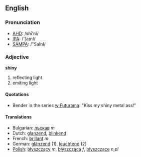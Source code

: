 ==English==

===Pronunciation===
*[[w:AHD|AHD]]: /shī'nĭ/
*[[w:IPA|IPA]]: /'ʃaɪnI/
*[[w:SAMPA|SAMPA]]: /"SaInI/

===Adjective===
'''shiny'''

# reflecting light
# emiting light

====Quotations====
* Bender in the series [[w:Futurama (animated series)|w:Futurama]]: "Kiss my shiny metal ass!"

====Translations====

*Bulgarian: [[лъскав]] ''m''
*Dutch: [[glanzend]], [[blinkend]]
*French: [[brillant]] ''m''
*German: [[glänzend]] (1), [[leuchtend]] (2)
*[[Polish]]: [[błyszczący]] ''m'', [[błyszcząca]] ''f'', [[błyszczące]] ''n,pl''